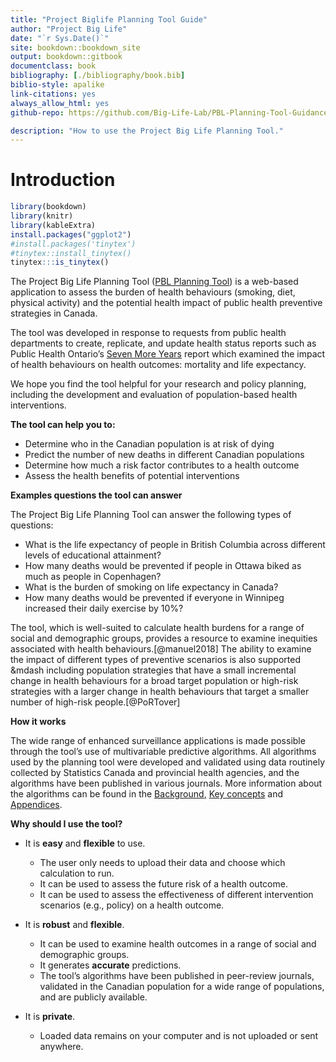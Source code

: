 ```yaml
--- 
title: "Project Biglife Planning Tool Guide"
author: "Project Big Life"
date: "`r Sys.Date()`"
site: bookdown::bookdown_site
output: bookdown::gitbook
documentclass: book
bibliography: [./bibliography/book.bib]
biblio-style: apalike
link-citations: yes
always_allow_html: yes
github-repo: https://github.com/Big-Life-Lab/PBL-Planning-Tool-Guidance/blob/master/index.Rmd

description: "How to use the Project Big Life Planning Tool."
---
```


# Introduction

```r
library(bookdown)
library(knitr)
library(kableExtra)
install.packages("ggplot2")
#install.packages('tinytex')
#tinytex::install_tinytex()
tinytex:::is_tinytex()
```

The Project Big Life Planning Tool ([PBL Planning Tool](http://planning.projectbiglife.ca/)) is a web-based application to assess the burden of health behaviours (smoking, diet, physical activity) and the potential health impact of public health preventive strategies in Canada. 

The tool was developed in response to requests from public health departments to create, replicate, and update health status reports such as Public Health Ontario's [Seven More Years](https://www.ices.on.ca/Publications/Atlases-and-Reports/2012/Seven-More-Years) report which examined the impact of health behaviours on health outcomes: mortality and life expectancy.

We hope you find the tool helpful for your research and policy planning, including the development and evaluation of population-based health interventions.

**The tool can help you to:**

- Determine who in the Canadian population is at risk of dying
- Predict the number of new deaths in different Canadian populations
- Determine how much a risk factor contributes to a health outcome
- Assess the health benefits of potential interventions

**Examples questions the tool can answer**

The Project Big Life Planning Tool can answer the following types of questions:

- What is the life expectancy of people in British Columbia across different levels of educational attainment?
- How many deaths would be prevented if people in Ottawa biked as much as people in Copenhagen?
- What is the burden of smoking on life expectancy in Canada?
- How many deaths would be prevented if everyone in Winnipeg increased their daily exercise by 10%?

The tool, which is well-suited to calculate health burdens for a range of social and demographic groups, provides a resource to examine inequities associated with health behaviours.[@manuel2018] The ability to examine the impact of different types of preventive scenarios is also supported &mdash including population strategies that have a small incremental change in health behaviours for a broad target population or high-risk strategies with a larger change in health behaviours that target a smaller number of high-risk people.[@PoRTover]

**How it works**

The wide range of enhanced surveillance applications is made possible through the tool’s use of multivariable predictive algorithms. All algorithms used by the planning tool were developed and validated using data routinely collected by Statistics Canada and provincial health agencies, and the algorithms have been published in various journals. More information about the algorithms can be found in the [Background](#background), [Key concepts](#keyconcepts) and [Appendices](#mport).

**Why should I use the tool?**

- It is **easy** and **flexible** to use. 

    - The user only needs to upload their data and choose which calculation to run.
    - It can be used to assess the future risk of a health outcome.
    - It can be used to assess the effectiveness of different intervention scenarios (e.g., policy) on a health outcome.

- It is **robust** and **flexible**.

    - It can be used to examine health outcomes in a range of social and demographic groups. 
    - It generates **accurate** predictions.
    - The tool's algorithms have been published in peer-review journals, validated in the Canadian population for a wide range of populations, and are publicly available.
    
- It is **private**. 

    - Loaded data remains on your computer and is not uploaded or sent anywhere.
